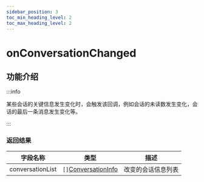 ```yaml
---
sidebar_position: 3
toc_min_heading_level: 2
toc_max_heading_level: 2
---
```


# onConversationChanged

## 功能介绍

:::info

某些会话的关键信息发生变化时，会触发该回调，例如会话的未读数发生变化，会话的最后一条消息发生变化等。

:::



### 返回结果

| 字段名称 | 类型                                                   | 描述     |
| ---- | ------------------------------------------------------ | -------- |
| conversationList | `[]`[ConversationInfo](docs/sdks/class/conversation/conversationInfo.mdx) | 改变的会话信息列表 |

